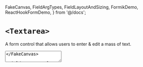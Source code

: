 
  FakeCanvas,
  FieldArgTypes,
  FieldLayoutAndSizing,
  FormikDemo,
  ReactHookFormDemo,
} from '@/docs';


<Meta of={Stories} />

# `<Textarea>`

A form control that allows users to enter & edit a mass of text.

<FakeCanvas>
  <Textarea placeholder="Type something!" sizer={Textarea.sizer.medium} />
</FakeCanvas>

<FieldArgTypes of={Textarea} reactDocs="textarea" wrapper="Field" />

## Control states

These are handled via the `value`, `defaultValue`, & `disabled` props.

<Canvas of={Stories.AllControlStates} sourceState="shown" />

## Controlling the height

Minimum vertical sizing of textareas is done via the `rows` prop (the default is
2 rows). The Textarea will automatically grow up to the `maxRows` prop to
accomodate the value (the default is 10 rows). For an unbounded height, you can
use `maxRows={Infinity}`.

<Canvas of={Stories.AutoResizableHeight} sourceState="shown" />

For a fixed height, use the same value for `rows` and `maxRows`.

<Canvas of={Stories.FixedHeight} sourceState="shown" />

To prevent the user from being able to resize the Textarea manually, use the
`disableManualResize` prop.

<Canvas of={Stories.DisableManualResize} sourceState="shown" />

<FieldLayoutAndSizing of={Textarea} wrapper="Field" stories={Stories} />

<ReactHookFormDemo
  fieldName="aboutMe"
  initialValue="I am Nick"
  component={Textarea}
  componentProps={{
    label: 'About me',
    hint: 'Try editting me!',
  }}
/>

<FormikDemo
  fieldName="aboutMe"
  initialValue="I am Nick"
  component={Textarea}
  componentProps={{
    label: 'About me',
    hint: 'Try editting me!',
  }}
/>
